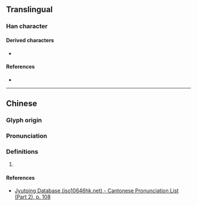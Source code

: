 {{character info}}
==Translingual==

===Han character===
{{Han char|rn=61|rad=心|as=08|sn=12|four=00337|canj=JRRP|ids=⿱官心}}

====Derived characters====
* {{l|mul|[[䪀]]}}

====References====
* {{Han ref|kx=0389.090|dkj=10734|dj=0722.140|hdz=42312.050|uh=60B9|ud=24761|bh=D8F9|bd=55545}}

----

==Chinese==
{{zh-forms}}

===Glyph origin===
{{Han etym}}

===Pronunciation===
{{zh-pron
|m=guàn
|c=gun3
|mc=y
|oc=y
|cat=
}}

===Definitions===
{{zh-hanzi}}

# {{rfdef|zh}}

====References====
* [http://www.iso10646hk.net/jp/document/download.jsp Jyutping Database (iso10646hk.net) - Cantonese Pronunciation List (Part 2), p. 108]